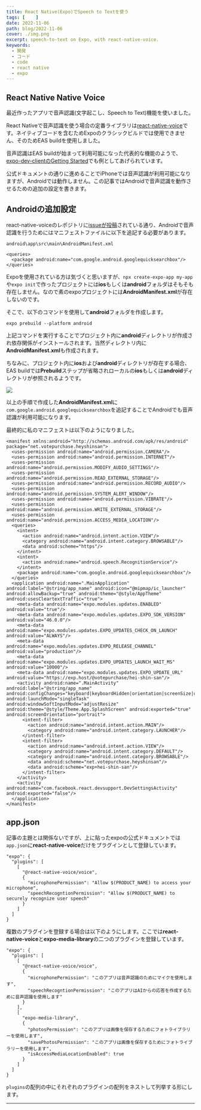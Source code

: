 ```yaml
---
title: React Native(Expo)でSpeech to Textを使う
tags: [    ]
date: 2022-11-06
path: blog/2022-11-06
cover: ./img.png
excerpt: speech-to-text on Expo, with react-native-voice.
keywords:
  - 開発
  - コード
  - code
  - react native
  - expo
---
```


## React Native Native Voice

最近作ったアプリで音声認識(文字起こし、Speech to Text)機能を使いました。

React Nativeで音声認識を使う場合の定番ライブラリは[react-native-voice](https://github.com/react-native-voice/voice)です。ネイティブコードを含むためExpoのクラシックビルドでは使用できません、そのためEAS buildを使用しました。

音声認識はEAS buildが始まって利用可能になった代表的な機能のようで、[expo-dev-clientのGetting Started](https://docs.expo.dev/development/getting-started/)でも例としてあげられています。

公式ドキュメントの通りに進めることでiPhoneでは音声認識が利用可能になりますが、Androidでは動作しません。この記事ではAndroidで音声認識を動作させるための追加の設定を書きます。

## Androidの追加設定

react-native-voiceのレポジトリに[issueが投稿](https://github.com/react-native-voice/voice/issues/236)されている通り、Androidで音声認識を行うためにはマニフェストファイルに以下を追記する必要があります。

`android\app\src\main\AndroidManifest.xml`

```
<queries>
  <package android:name="com.google.android.googlequicksearchbox"/>
</queries>
```

Expoを使用されている方は気づくと思いますが、`npx create-expo-app my-app`や`expo init`で作ったプロジェクトには**ios**もしくは**android**フォルダはそもそも存在しません。なので素のexpoプロジェクトには**AndroidManifest.xml**が存在しないのです。

そこで、以下のコマンドを使用して**android**フォルダを作成します。

```
expo prebuild --platform android
```

上記コマンドを実行することでプロジェクト内に**android**ディレクトリが作成され依存関係がインストールされます。当然ディレクトリ内に**AndroidManifest.xml**も作成されます。

ちなみに、プロジェクト内に**ios**および**android**ディレクトリが存在する場合、EAS buildでは**Prebuild**ステップが省略されローカルの**ios**もしくは**android**ディレクトリが参照されるようです。

![](./img1.png)

以上の手順で作成した**AndroidManifest.xml**に`com.google.android.googlequicksearchbox`を追記することでAndroidでも音声認識が利用可能になります。

最終的に私のマニフェストは以下のようになりました。

```
<manifest xmlns:android="http://schemas.android.com/apk/res/android" package="net.votepurchase.heyshinsan">
  <uses-permission android:name="android.permission.CAMERA"/>
  <uses-permission android:name="android.permission.INTERNET"/>
  <uses-permission android:name="android.permission.MODIFY_AUDIO_SETTINGS"/>
  <uses-permission android:name="android.permission.READ_EXTERNAL_STORAGE"/>
  <uses-permission android:name="android.permission.RECORD_AUDIO"/>
  <uses-permission android:name="android.permission.SYSTEM_ALERT_WINDOW"/>
  <uses-permission android:name="android.permission.VIBRATE"/>
  <uses-permission android:name="android.permission.WRITE_EXTERNAL_STORAGE"/>
  <uses-permission android:name="android.permission.ACCESS_MEDIA_LOCATION"/>
  <queries>
    <intent>
      <action android:name="android.intent.action.VIEW"/>
      <category android:name="android.intent.category.BROWSABLE"/>
      <data android:scheme="https"/>
    </intent>
    <intent>
      <action android:name="android.speech.RecognitionService"/>
    </intent>
    <package android:name="com.google.android.googlequicksearchbox"/>
  </queries>
  <application android:name=".MainApplication" android:label="@string/app_name" android:icon="@mipmap/ic_launcher" android:allowBackup="true" android:theme="@style/AppTheme" android:usesCleartextTraffic="true">
    <meta-data android:name="expo.modules.updates.ENABLED" android:value="true"/>
    <meta-data android:name="expo.modules.updates.EXPO_SDK_VERSION" android:value="46.0.0"/>
    <meta-data android:name="expo.modules.updates.EXPO_UPDATES_CHECK_ON_LAUNCH" android:value="ALWAYS"/>
    <meta-data android:name="expo.modules.updates.EXPO_RELEASE_CHANNEL" android:value="production"/>
    <meta-data android:name="expo.modules.updates.EXPO_UPDATES_LAUNCH_WAIT_MS" android:value="10000"/>
    <meta-data android:name="expo.modules.updates.EXPO_UPDATE_URL" android:value="https://exp.host/@votepurchase/hei-shin-san"/>
    <activity android:name=".MainActivity" android:label="@string/app_name" android:configChanges="keyboard|keyboardHidden|orientation|screenSize|uiMode" android:launchMode="singleTask" android:windowSoftInputMode="adjustResize" android:theme="@style/Theme.App.SplashScreen" android:exported="true" android:screenOrientation="portrait">
      <intent-filter>
        <action android:name="android.intent.action.MAIN"/>
        <category android:name="android.intent.category.LAUNCHER"/>
      </intent-filter>
      <intent-filter>
        <action android:name="android.intent.action.VIEW"/>
        <category android:name="android.intent.category.DEFAULT"/>
        <category android:name="android.intent.category.BROWSABLE"/>
        <data android:scheme="net.votepurchase.heyshinsan"/>
        <data android:scheme="exp+hei-shin-san"/>
      </intent-filter>
    </activity>
    <activity android:name="com.facebook.react.devsupport.DevSettingsActivity" android:exported="false"/>
  </application>
</manifest>
```

## app.json

記事の主題とは関係ないですが、上に貼ったexpoの公式ドキュメントでは`app.json`に**react-native-voice**だけをプラグインとして登録しています。

```
"expo": {
  "plugins": [
    [
      "@react-native-voice/voice",
      {
        "microphonePermission": "Allow $(PRODUCT_NAME) to access your microphone",
        "speechRecogntionPermission": "Allow $(PRODUCT_NAME) to securely recognize user speech"
      }
    ]
  ]
}
```

複数のプラグインを登録する場合は以下のようにします。ここでは**react-native-voice**と**expo-media-library**の二つのプラグインを登録しています。

```
"expo": {
  "plugins": [
    [
      "@react-native-voice/voice",
      {
        "microphonePermission": "このアプリは音声認識のためにマイクを使用します",
        "speechRecogntionPermission": "このアプリはAIからの応答を作成するために音声認識を使用します"
      }
    ],
    [
      "expo-media-library",
      {
        "photosPermission": "このアプリは画像を保存するためにフォトライブラリーを使用します",
        "savePhotosPermission": "このアプリは画像を保存するためにフォトライブラリーを使用します",
        "isAccessMediaLocationEnabled": true
      }
    ]
  ]
}
```

`plugins`の配列の中にそれぞれのプラグインの配列をネストして列挙する形にします。

---
